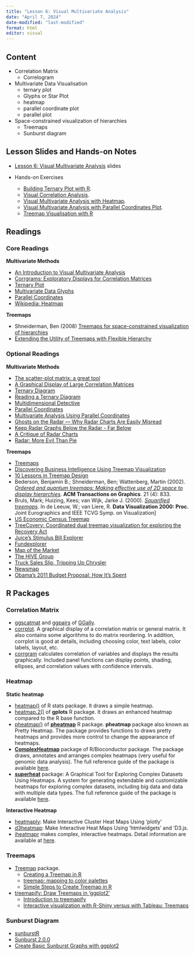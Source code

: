 ```yaml
---
title: "Lesson 6: Visual Multivariate Analysis"
date: "April 7, 2024"
date-modified: "last-modified"
format: html
editor: visual
---
```


## Content

-   Correlation Matrix
    -   Correlogram
-   Multivariate Data Visualisation
    -   ternary plot
    -   Glyphs or Star Plot
    -   heatmap
    -   parallel coordinate plot
    -   parallel plot
-   Space-constrained visualization of hierarchies
    -   Treemaps
    -   Sunburst diagram

## Lesson Slides and Hands-on Notes

-   [Lesson 6: Visual Multivariate Analysis](../lesson/Lesson06/Lesson06-VMA.html) slides

-   Hands-on Exercises

    -   [Building Ternary Plot with R](https://r4va.netlify.app/chap13).
    -   [Visual Correlation Analysis](https://r4va.netlify.app/chap06).
    -   [Visual Multivariate Analysis with Heatmap](https://r4va.netlify.app/chap14).
    -   [Visual Multivariate Analysis with Parallel Coordinates Plot](https://r4va.netlify.app/chap15).
    -   [Treemap Visualisation with R](https://r4va.netlify.app/chap16)

## Readings

### Core Readings

**Multivariate Methods**

-   [An Introduction to Visual Multivariate Analysis](http://www.perceptualedge.com/articles/b-eye/visual_multivariate_analysis.pdf)
-   [Corrgrams: Exploratory Displays for Correlation Matrices](https://search-proquest-com.libproxy.smu.edu.sg/docview/228501277?rfr_id=info%3Axri%2Fsid%3Aprimo)
-   [Ternary Plot](https://en.wikipedia.org/wiki/Ternary_plot)
-   [Multivariate Data Glyphs](https://link-springer-com.libproxy.smu.edu.sg/content/pdf/10.1007%2F978-3-540-33037-0_8.pdf)
-   [Parallel Coordinates](https://link-springer-com.libproxy.smu.edu.sg/content/pdf/10.1007%2F978-3-540-33037-0_25.pdf)
-   [Wikipedia: Heatmap](http://en.wikipedia.org/wiki/Heat_map)

**Treemaps**

-   Shneiderman, Ben (2008) [Treemaps for space-constrained visualization of hierarchies](http://www.cs.umd.edu/hcil/treemap-history/)
-   [Extending the Utility of Treemaps with Flexible Hierarchy](http://www.cs.umd.edu/hcil/treemap/FLEXIBLE-HIERARCHY-FINAL.pdf)

### Optional Readings

**Multivariate Methods**

-   [The scatter-plot matrix: a great tool](http://junkcharts.typepad.com/junk_charts/2010/06/the-scatterplot-matrix-a-great-tool.html)
-   [A Graphical Display of Large Correlation Matrices](https://search-proquest-com.libproxy.smu.edu.sg/docview/1750838449?rfr_id=info%3Axri%2Fsid%3Aprimo)
-   [Ternary Diagram](https://www.sciencedirect.com/topics/engineering/ternary-diagram)
-   [Reading a Ternary Diagram](http://csmgeo.csm.jmu.edu/geollab/fichter/Sedrx/readternary.html)
-   [Multidimensional Detective](http://www.ifs.tuwien.ac.at/~silvia/wien/vu-infovis/articles/Inselberg-InfoVis97.pdf)
-   [Parallel Coordinates](https://eagereyes.org/techniques/parallel-coordinates)
-   [Multivariate Analysis Using Parallel Coordinates](http://www.perceptualedge.com/articles/b-eye/parallel_coordinates.pdf)
-   [Ghosts on the Radar --- Why Radar Charts Are Easily Misread](https://towardsdatascience.com/ghosts-on-the-radar-why-radar-charts-are-easily-misread-dba00fc399ef)
-   [Keep Radar Graphs Below the Radar - Far Below](https://www.perceptualedge.com/articles/dmreview/radar_graphs.pdf)
-   [A Critique of Radar Charts](https://blog.scottlogic.com/2011/09/23/a-critique-of-radar-charts.html)
-   [Radar: More Evil Than Pie](https://www.darkhorseanalytics.com/blog/radar-more-evil-than-pie)

**Treemaps**

-   [Treemaps](http://eagereyes.org/Techniques/Treemaps.html)
-   [Discovering Business Intelligence Using Treemap Visualization](http://www.b-eye-network.com/view/2673)
-   [10 Lessons in Treemap Design](http://www.juiceanalytics.com/writing/10-lessons-treemap-design/)
-   Bederson, Benjamin B.; Shneiderman, Ben; Wattenberg, Martin (2002). [*Ordered and quantum treemaps: Making effective use of 2D space to display hierarchies*](http://delivery.acm.org.libproxy.smu.edu.sg/10.1145/580000/571649/p833-b_bederson.pdf?ip=202.161.43.77&id=571649&acc=ACTIVE%20SERVICE&key=FF6731C4D3E3CFFF%2E39D185EE56A58666%2E4D4702B0C3E38B35%2E4D4702B0C3E38B35&__acm__=1538033167_4a6787aed9b15196b9e585b3af4b7031). **ACM Transactions on Graphics**. 21 (4): 833.
-   Bruls, Mark; Huizing, Kees; van Wijk, Jarke J. (2000). [*Squarified treemaps*](http://www.win.tue.nl/~vanwijk/stm.pdf). In de Leeuw, W.; van Liere, R. **Data Visualization 2000: Proc.** Joint Eurographics and IEEE TCVG Symp. on Visualization\]
-   [US Economic Census Treemap](http://www.juiceanalytics.com/writing/us-economic-census-treemap/)
-   [TreeCovery: Coordinated dual treemap visualization for exploring the Recovery Act](https://ac-els-cdn-com.libproxy.smu.edu.sg/S0740624X11001055/1-s2.0-S0740624X11001055-main.pdf?_tid=5f3e825d-c9d0-414f-b1d2-3ffbe8e115d1&acdnat=1538033558_64b0c1431092fec2ea12cc5e7ba8e77b)
-   [Juice's Stimulus Bill Explorer](http://www.juiceanalytics.com/writing/juices-stimulus-bill-explorer/)
-   [Fundexplorer](http://www.cc.gatech.edu/gvu/ii/fundexplorer/)
-   [Map of the Market](http://www.smartmoney.com/map-of-the-market/)
-   [The HIVE Group](http://www.hivegroup.com/gallery/index.html)
-   [Truck Sales Slip, Tripping Up Chrysler](http://www.nytimes.com/imagepages/2007/02/25/business/20070225_CHRYSLER_GRAPHIC.html)
-   [Newsmap](http://newsmap.jp/)
-   [Obama's 2011 Budget Proposal: How It's Spent](http://www.nytimes.com/interactive/2010/02/01/us/budget.html)

## R Packages

### Correlation Matrix

-   [ggscatmat](https://ggobi.github.io/ggally/#ggallyggscatmat) and [ggpairs](https://ggobi.github.io/ggally/#ggallyggpairs) of [GGally](https://ggobi.github.io/ggally/index.html).
-   [corrplot](https://cran.r-project.org/web/packages/corrplot/index.html). A graphical display of a correlation matrix or general matrix. It also contains some algorithms to do matrix reordering. In addition, corrplot is good at details, including choosing color, text labels, color labels, layout, etc.
-   [corrgram](https://cran.r-project.org/web/packages/corrgram/index.html) calculates correlation of variables and displays the results graphically. Included panel functions can display points, shading, ellipses, and correlation values with confidence intervals.

### Heatmap

**Static heatmap**

-   [heatmap()](https://www.rdocumentation.org/packages/stats/versions/3.6.0/topics/heatmap) of R stats package. It draws a simple heatmap.
-   [heatmap.2()](https://www.rdocumentation.org/packages/gplots/versions/3.0.1.1/topics/heatmap.2) of **gplots** R package. It draws an enhanced heatmap compared to the R base function.
-   [pheatmap()](https://www.rdocumentation.org/packages/pheatmap/versions/1.0.12/topics/pheatmap) of [**pheatmap**](https://www.rdocumentation.org/packages/pheatmap) R package. **pheatmap** package also known as Pretty Heatmap. The package provides functions to draws pretty heatmaps and provides more control to change the appearance of heatmaps.
-   [**ComplexHeatmap**](https://bioconductor.org/packages/release/bioc/html/ComplexHeatmap.html) package of R/Bioconductor package. The package draws, annotates and arranges complex heatmaps (very useful for genomic data analysis). The full reference guide of the package is available [here](https://jokergoo.github.io/ComplexHeatmap-reference/book/).
-   [**superheat**](https://cran.r-project.org/web/packages/superheat/) package: A Graphical Tool for Exploring Complex Datasets Using Heatmaps. A system for generating extendable and customizable heatmaps for exploring complex datasets, including big data and data with multiple data types. The full reference guide of the package is available [here](https://rlbarter.github.io/superheat/).

**Interactive Heatmap**

-   [heatmaply](https://cran.r-project.org/web/packages/heatmaply/index.html): Make Interactive Cluster Heat Maps Using 'plotly'
-   [d3heatmap](https://cran.r-project.org/web/packages/d3heatmap/index.html): Make Interactive Heat Maps Using 'htmlwidgets' and 'D3.js.
-   [iheatmapr](https://cran.r-project.org/web/packages/iheatmapr/index.html) makes complex, interactive heatmaps. Detail information are available at [here](https://docs.ropensci.org/iheatmapr/).

### Treemaps

-   [Treemap](https://cran.r-project.org/web/packages/treemap/) package.
    -   [Creating a Treemap in R](https://rpubs.com/brandonkopp/creating-a-treemap-in-r)
    -   [treemap: mapping to color palettes](https://cran.r-project.org/web/packages/treemap/vignettes/treemap-color_mapping.html)
    -   [Simple Steps to Create Treemap in R](https://r-posts.com/simple-steps-to-create-treemap-in-r/)
-   [treemapify: Draw Treemaps in 'ggplot2'](https://cran.r-project.org/web/packages/treemapify/index.html)
    -   [Introduction to treemapify](https://cran.r-project.org/web/packages/treemapify/vignettes/introduction-to-treemapify.html)
    -   [Interactive visualization with R-Shiny versus with Tableau: Treemaps](https://datascience-enthusiast.com/R/R_shiny_Tableau_treemap.html)

### Sunburst Diagram

-   [sunburstR](https://cran.r-project.org/web/packages/sunburstR/)
-   [Sunburst 2.0.0](https://cran.r-project.org/web/packages/sunburstR/vignettes/sunburst-2-0-0.html)
-   [Create Basic Sunburst Graphs with ggplot2](https://medium.com/optima-blog/create-basic-sunburst-graphs-with-ggplot2-7d7484d92c61)
